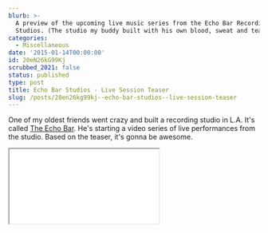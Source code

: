 ```yaml
---
blurb: >-
  A preview of the upcoming live music series from the Echo Bar Recording
  Studios. (The studio my buddy built with his own blood, sweat and tears.)
categories:
  - Miscellaneous
date: '2015-01-14T00:00:00'
id: 20eN26kG99Kj
scrubbed_2021: false
status: published
type: post
title: Echo Bar Studios - Live Session Teaser
slug: /posts/20en26kg99kj--echo-bar-studios--live-session-teaser
---
```


One of my oldest friends went crazy and built a recording studio in L.A. It's called [The Echo Bar](http://www.echobarstudios.com). He's starting a video series of live performances from the studio. Based on the teaser, it's gonna be awesome. 

<div class="embed-responsive embed-responsive-16by9">
<iframe src="//www.youtube.com/embed/0sNI7269ipE?rel=0"></iframe>
</div>

